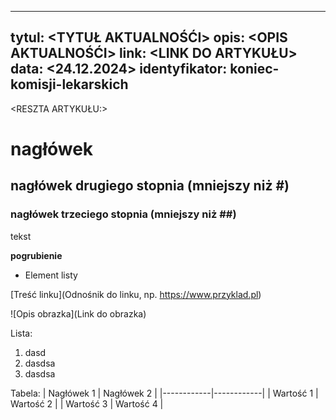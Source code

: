 
---
tytul: <TYTUŁ AKTUALNOŚĆI>
opis: <OPIS AKTUALNOŚĆI>
link: <LINK DO ARTYKUŁU>
data: <24.12.2024>
identyfikator: koniec-komisji-lekarskich
---

<RESZTA ARTYKUŁU:>

# nagłówek

## nagłówek drugiego stopnia (mniejszy niż #)
  
### nagłówek trzeciego stopnia (mniejszy niż ##)

tekst

**pogrubienie**

- Element listy

[Treść linku](Odnośnik do linku, np. https://www.przyklad.pl)

![Opis obrazka](Link do obrazka)
  
Lista:
1. dasd
2. dasdsa
3. dasdsa

Tabela:
| Nagłówek 1 | Nagłówek 2 |
|------------|------------|
| Wartość 1  | Wartość 2  |
| Wartość 3  | Wartość 4  |

